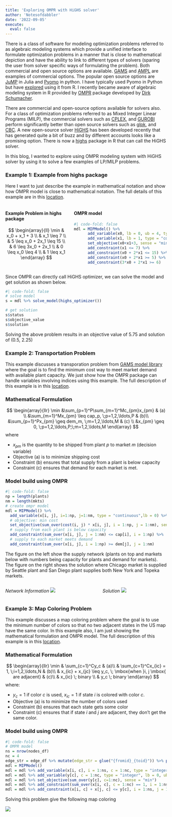 ```yaml
---
title: 'Exploring OMPR with HiGHS solver'
author: 'Notesofdabbler'
date: '2022-09-05'
execute: 
  eval: false
---
```


There is a class of software for modeling optimization problems referred to as algebraic modeling systems which provide a unified interface to formulate optimization problems in a manner that is close to mathematical depiction and have the ability to link to different types of solvers (sparing the user from solver specific ways of formulating the problem). Both commercial and open source options are available. [GAMS](https://www.gams.com/) and [AMPL](https://ampl.com/) are examples of commercial options. The popular open source options are [JuMP](https://jump.dev/JuMP.jl/stable/) in Julia and [Pyomo](http://www.pyomo.org/) in python. I have typically used Pyomo in Python but have [explored](https://notesofdabbler.github.io/R_pyomo/2020_07_01_r_pyomo_blogpost.html) using it from R. I recently became aware of algebraic modeling system in R provided by [OMPR](https://dirkschumacher.github.io/ompr/) package developed by [Dirk Schumacher](https://dirkschumacher.github.io/). 

There are commercial and open-source options available for solvers also. For a class of optimization problems referred to as Mixed Integer Linear Programs (MILP), the commercial solvers such as [CPLEX](https://www.ibm.com/analytics/cplex-optimizer), and [GUROBI](https://www.gurobi.com/) perform significantly better than open source solvers such as [glpk](https://www.gnu.org/software/glpk/), and [CBC](https://github.com/coin-or/Cbc). A new open-source solver [HiGHS](https://highs.dev/) has been developed recently that has generated quite a bit of buzz and by different accounts looks like a promising option. There is now a [highs](https://cran.r-project.org/web/packages/highs/index.html) package in R that can call the HiGHS solver.

In this blog, I wanted to explore using OMPR modeling system with HiGHS solver by using it to solve a few examples of LP/MILP problems. 

### Example 1: Example from highs package

Here I want to just describe the example in mathematical notation and show how OMPR model is close to mathematical notation. The full details of this example are in this [location](https://notesofdabbler.github.io/optwithR/highs_example_ompr.html).

:::: {.columns}

::: {.column width="40%"}

#### Example Problem in highs package
$$
\begin{array}{ll}
\min & x_0 + x_1 + 3 \\
& x_1 \leq 7 \\
& 5 \leq x_0 + 2x_1 \leq 15 \\
& 6 \leq 3x_0 + 2x_1 \\
& 0 \leq x_0 \leq 4 \\
& 1 \leq x_1
\end{array}
$$
:::

::: {.column width="60%"}

#### OMPR model
```r
#| code-fold: false
mdl = MIPModel() %>%
      add_variable(x0, lb = 0, ub = 4, type = "continuous") %>%
      add_variable(x1, lb = 1, type = "continuous") %>%
      set_objective(x0+x1+3, sense = "min") %>%
      add_constraint(x1 <= 7) %>%
      add_constraint(x0 + 2*x1 <= 15) %>%
      add_constraint(x0 + 2*x1 >= 5) %>%
      add_constraint(3*x0 + 2*x1 >= 6)
```

:::
::::

Since OMPR can directly call HiGHS optimizer, we can solve the model and get solution as shown below.
```r
#| code-fold: false
# solve model
s = mdl %>% solve_model(highs_optimizer())

# get solution
s$status
s$objective_value
s$solution
```
Solving the above problem results in an objective value of 5.75 and solution of (0.5, 2.25)

### Example 2: Transportation Problem

This example discusses a transporation problem from [GAMS model library](https://www.gams.com/latest/gamslib_ml/libhtml/gamslib_trnsport.html) where the goal is to find the minimum cost way to meet market demand with available plant capacity. We just show how the OMPR package can handle variables involving indices using this example. The full description of this example is in this [location](https://notesofdabbler.github.io/optwithR/gms_trnsprt_ompr.html).

::: {.panel-tabset}

### Mathematical Formulation
$$
\begin{array}{llr}
\min &\sum_{p=1}^P\sum_{m=1}^Mc_{pm}x_{pm} & (a) \\
&\sum_{m=1}^Mx_{pm} \leq cap_p, \;p=1,2,\ldots,P  & (b)\\
&\sum_{p=1}^Px_{pm} \geq dem_m, \;m=1,2,\ldots,M & (c) \\
&x_{pm} \geq 0, \;p=1,2,\ldots,P;\;m=1,2,\ldots,M
\end{array}
$$
where

* $x_{pm}$ is the quantity to be shipped from plant $p$ to market $m$ (decision variable)
* Objective (a) is to minimize shipping cost
* Constraint (b) ensures that total supply from a plant is below capacity
* Constraint (c) ensures that demand for each market is met.

### Model build using OMPR

```r
#| code-fold: false
np = length(plants)
nm = length(mkts)
# create ompr model
mdl = MIPModel() %>%
  add_variable(x[i, j], i=1:np, j=1:nm, type = "continuous",lb = 0) %>%
  # objective: min cost
  set_objective(sum_over(cost(i, j) * x[i, j], i = 1:np, j = 1:nm), sense = "min") %>% 
  # supply from each plant is below capacity
  add_constraint(sum_over(x[i, j], j = 1:nm) <= cap[i], i = 1:np) %>%  
  # supply to each market meets demand
  add_constraint(sum_over(x[i, j], i = 1:np) >= dem[j], j = 1:nm)
```
:::

The figure on the left show the supply network (plants on top and markets below with numbers being capacity for plants and demand for markets). The figure on the right shows the solution where Chicago market is supplied by Seattle plant and San Diego plant supplies both New York and Topeka markets. 

:::: {.columns}

::: {.column .border}
*Network Information*
![](network_info.png)
:::

::: {.column .border}
*Solution*
![](network_soln.png)
:::
::::

### Example 3: Map Coloring Problem

This example discusses a map coloring problem where the goal is to use the minimum number of colors so that no two adjacent states in the US map have the same color. In this example also, I am just showing the mathematical formulation and OMPR model. The full description of this example is in this [location](https://notesofdabbler.github.io/optwithR/map_colorig_ompr.html). 

::: {.panel-tabset}
### Mathematical Formulation
$$
\begin{array}{llr}
\min & \sum_{c=1}^Cy_c & (a)\\
& \sum_{c=1}^Cx_{ic} = 1, \;i=1,2,\ldots,N & (b)\\
& x_{ic} + x_{jc} \leq y_c, \; \mbox{when }i, j \mbox{ are adjacent} & (c)\\
& x_{ic} \; binary \\
& y_c \; binary
\end{array}
$$
where:

* $y_c=1$ if color $c$ is used, $x_{ic}=1$ if state $i$ is colored with color $c$.
* Objective (a) is to minimize the number of colors used
* Constraint (b) ensures that each state gets some color
* Constraint (c) ensures that if state $i$ and $j$ are adjacent, they don't get the same color.

### Model build using OMPR

```r
#| code-fold: false
# OMPR model
ns = nrow(nodes_df)
nc = 4
edge_str = edge_df %>% mutate(edge_str = glue("{fromid}_{toid}")) %>% pull(edge_str)
mdl = MIPModel()
mdl = mdl %>% add_variable(x[i, c], i = 1:ns, c = 1:nc, type = "integer", lb = 0, ub = 1)
mdl = mdl %>% add_variable(y[c], c = 1:nc, type = "integer", lb = 0, ub = 1)
mdl = mdl %>% set_objective(sum_over(y[c], c=1:nc), sense = "min")
mdl = mdl %>% add_constraint(sum_over(x[i, c], c = 1:nc) == 1, i = 1:ns)
mdl = mdl %>% add_constraint(x[i, c] + x[j, c] <= y[c], i = 1:ns, j = 1:ns, c = 1:nc, glue("{i}_{j}") %in% edge_str)
```
:::

Solving this problem give the following map coloring

![](USmap_colored.png)
